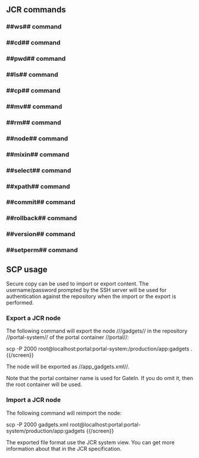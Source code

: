 == JCR commands ==

=== ##ws## command ===
{{include document="ws.wiki" /}}

=== ##cd## command ===
{{include document="cd.wiki" /}}

=== ##pwd## command ===
{{include document="pwd.wiki" /}}

=== ##ls## command ===
{{include document="ls.wiki" /}}

=== ##cp## command ===
{{include document="cp.wiki" /}}

=== ##mv## command ===
{{include document="mv.wiki" /}}

=== ##rm## command ===
{{include document="rm.wiki" /}}

=== ##node## command ===
{{include document="node.wiki" /}}

=== ##mixin## command ===
{{include document="mixin.wiki" /}}

=== ##select## command ===
{{include document="select.wiki" /}}

=== ##xpath## command ===
{{include document="xpath.wiki" /}}

=== ##commit## command ===
{{include document="commit.wiki" /}}

=== ##rollback## command ===
{{include document="rollback.wiki" /}}

=== ##version## command ===
{{include document="version.wiki" /}}

=== ##setperm## command ===
{{include document="setperm.wiki" /}}

== SCP usage ==

Secure copy can be used to import or export content. The username/password prompted by the SSH server will be used
for authentication against the repository when the import or the export is performed.

=== Export a JCR node ===

The following command will export the node ///gadgets// in the repository //portal-system//
of the portal container //portal//:

{{screen}}
scp -P 2000 root@localhost:portal:portal-system:/production/app:gadgets .
{{/screen}}

The node will be exported as //app_gadgets.xml//.

Note that the portal container name is used for GateIn. If you do omit it, then the root container will be used.

=== Import a JCR node ===

The following command will reimport the node:

{{screen}}
scp -P 2000 gadgets.xml root@localhost:portal:portal-system/production/app:gadgets
{{/screen}}

The exported file format use the JCR system view. You can get more information about that in the JCR specification.
